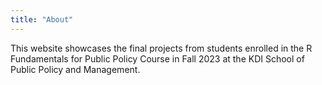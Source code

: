 ```yaml
---
title: "About"
---
```


This website showcases the final projects from students enrolled in the R Fundamentals for Public Policy Course in Fall 2023 at the KDI School of Public Policy and Management.

